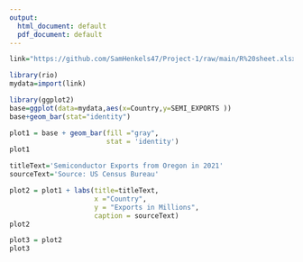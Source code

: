 ```yaml
---
output:
  html_document: default
  pdf_document: default
---
```



```r
link="https://github.com/SamHenkels47/Project-1/raw/main/R%20sheet.xlsx"

library(rio)
mydata=import(link)

```

```r
library(ggplot2)
base=ggplot(data=mydata,aes(x=Country,y=SEMI_EXPORTS ))
base+geom_bar(stat="identity")
```
```r
plot1 = base + geom_bar(fill ="gray",
                        stat = 'identity') 
plot1
```
```r
titleText='Semiconductor Exports from Oregon in 2021'
sourceText='Source: US Census Bureau'

plot2 = plot1 + labs(title=titleText,
                     x ="Country", 
                     y = "Exports in Millions",
                     caption = sourceText) 
plot2

```
```r
plot3 = plot2 
plot3
```
